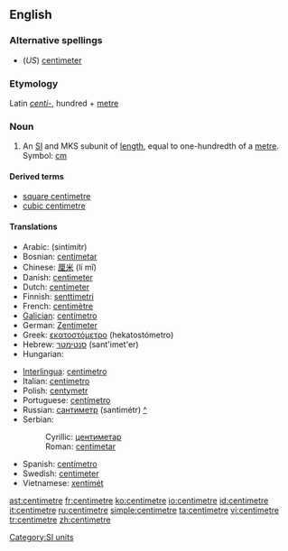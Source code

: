 ==English==

===Alternative spellings===
* (''US'') [[centimeter]]

===Etymology===
Latin ''[[centi-]]'', hundred + [[metre]]

===Noun===
{{en-noun}}

# An [[SI#Abbreviation|SI]] and MKS subunit of [[length]], equal to one-hundredth of a [[metre]].  Symbol: [[cm]]

====Derived terms====
* [[square centimetre]]
* [[cubic centimetre]]

====Translations====
{{trans-top|one-hundredth of a metre}}
* Arabic: {{Arab|[[سنتميتر]]}} (sintimítr) {{m}}
* Bosnian: [[centimetar#Bosnian|centimetar]] {{m}}
* Chinese: [[厘米]] (lí mǐ)
* Danish: [[centimeter]]
* Dutch: [[centimeter]]
* Finnish: [[senttimetri]]
* French: [[centimètre]] {{m}}
* [[Galician]]: [[centímetro]] {{m}}
* German: [[Zentimeter]] {{m}}
* Greek: [[εκατοστόμετρο]] (hekatostómetro)
* Hebrew: [[סנטימטר]] (sant'imet'er) {{m}}
* Hungarian: {{t|hu|centiméter}}
{{trans-mid}}
* [[Interlingua]]: [[centimetro]]
* Italian: [[centimetro]] {{m}}
* Polish: [[centymetr]] {{m}}
* Portuguese: [[centímetro]] {{m}}
* Russian: [[сантиметр]] (santimétr) [[:ru:сантиметр|^]] {{m}}
* Serbian:
*: Cyrillic: [[центиметар#Serbian|центиметар]] {{m}}
*: Roman: [[centimetar#Serbian|centimetar]] {{m}}
* Spanish: [[centímetro]] {{m}}
* Swedish: [[centimeter]] {{c}}
* Vietnamese: [[xentimét]]
{{trans-bottom}}

[[Category:SI units]]

[[ast:centimetre]]
[[fr:centimetre]]
[[ko:centimetre]]
[[io:centimetre]]
[[id:centimetre]]
[[it:centimetre]]
[[ru:centimetre]]
[[simple:centimetre]]
[[ta:centimetre]]
[[vi:centimetre]]
[[tr:centimetre]]
[[zh:centimetre]]